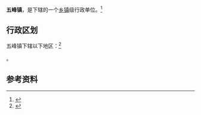 {{中国乡级行政区|21/09/22/103/000}}

'''五峰镇'''，是{{PRC admin/fullname|21/09/22/103/000|3}}下辖的一个[[乡镇|乡镇]]级行政单位。<ref>{{PRC admin/ref sgc|{{PRC admin/parent|21/09/22/103/000}}}}</ref>

== 行政区划 ==

五峰镇下辖以下地区：<ref>{{PRC admin/ref sgc|21/09/22/103/000}}</ref>

{{PRC admin/children|21/09/22/103/000}}。

== 参考资料 ==

{{reflist}}

{{行政区划小作品}}
{{PRC admin/navcat|21/09/22/103/000}}